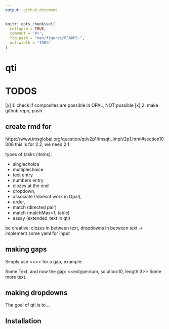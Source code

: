 ```yaml
---
output: github_document
---
```


<!-- README.md is generated from README.Rmd. Please edit that file -->

```r
knitr::opts_chunk$set(
  collapse = TRUE,
  comment = "#>",
  fig.path = "man/figures/README-",
  out.width = "100%"
)
```

# qti

# TODOS

[x] 1. check if composites are possible in OPAL, NOT possible
[x] 2. make github repo, push

## create rmd for

https://www.imsglobal.org/question/qtiv2p1/imsqti_implv2p1.html#section10006 this is for 2.2, we need 2.1

types of tasks (items):

* singlechoice
* multiplechoice
* text entry
* numbers entry 
* clozes at the end
* dropdown,
* associate (!doesnt work in Opal),
* order,
* match (directed pair)
* match (matchMax>1, table)
* essay (extended_text in qti)

be creative:
clozes in between text, dropdowns in between text -> implement some yaml for input

## making gaps

Simply use <<>> for a gap, example:

Some Text, and now the gap: <<extype:num, solution:10, length:3>> Some more text.

## making dropdowns


<!-- badges: start -->
<!-- badges: end -->

The goal of qti is to ...

## Installation

